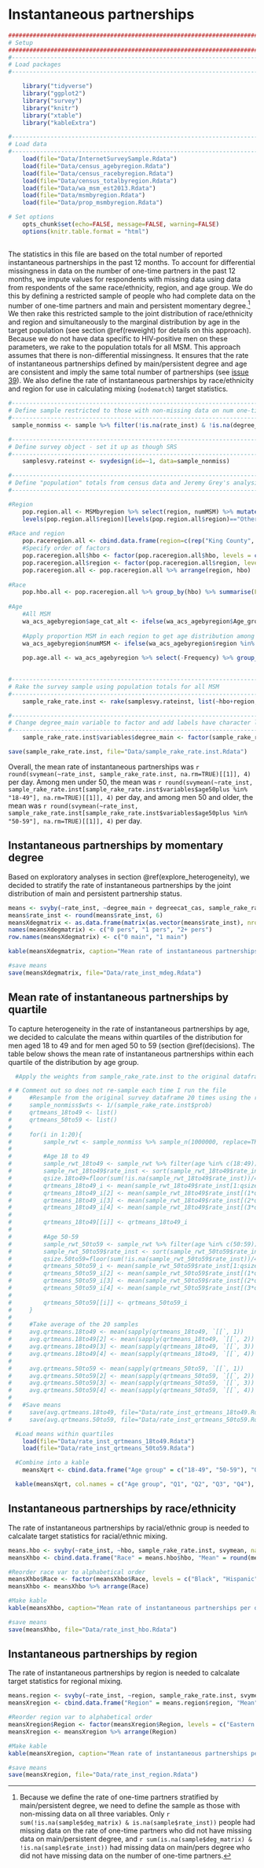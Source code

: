 # Instantaneous partnerships {#rate_inst}
```r
####################################################################################
# Setup
####################################################################################
#-----------------------------------------------------------------------------------
# Load packages
#-----------------------------------------------------------------------------------

    library("tidyverse")
    library("ggplot2")
    library("survey")
    library("knitr")
    library("xtable")
    library("kableExtra")

#-----------------------------------------------------------------------------------
# Load data
#-----------------------------------------------------------------------------------
    load(file="Data/InternetSurveySample.Rdata")
    load(file="Data/census_agebyregion.Rdata")
    load(file="Data/census_racebyregion.Rdata")
    load(file="Data/census_totalbyregion.Rdata")
    load(file="Data/wa_msm_est2013.Rdata")
    load(file="Data/msmbyregion.Rdata")
    load(file="Data/prop_msmbyregion.Rdata")

# Set options
    opts_chunk$set(echo=FALSE, message=FALSE, warning=FALSE)
    options(knitr.table.format = "html") 
 

```
The statistics in this file are based on the total number of reported instantaneous partnerships in the past 12 months. To account for differential missingness in data on the number of one-time partners in the past 12 months, we impute values for respondents with missing data using data from respondents of the same race/ethnicity, region, and age group. We do this by defining a restricted sample of people who had complete data on the number of one-time partners and main and persistent momentary degree.^[Because we define the rate of one-time partners stratified by main/persistent degree, we need to define the sample as those with non-missing data on all three variables. Only `r sum(!is.na(sample$deg_matrix) & is.na(sample$rate_inst))` people had missing data on the rate of one-time partners who did not have missing data on main/persistent degree, and `r sum(is.na(sample$deg_matrix) & !is.na(sample$rate_inst))` had missing data on main/pers degree who did not have missing data on the number of one-time partners.] We then rake this restricted sample to the joint distribution of race/ethnicity and region and simultaneously to the marginal distribution by age in the target population (see section \@ref(reweight) for details on this approach). Because we do not have data specific to HIV-positive men on these parameters, we rake to the population totals for all MSM. This approach assumes that there is non-differential missingness. It ensures that the rate of instantaneous partnerships defined by main/persistent degree and age are consistent and imply the same total number of partnerships (see [issue 39](https://github.com/statnet/WHAMP/issues/39)). We also define the rate of instantaneous partnerships by race/ethnicity and region for use in calculating mixing (`nodematch`) target statistics.

```r
#-----------------------------------------------------------------------------------
# Define sample restricted to those with non-missing data on num one-time and degree
#-----------------------------------------------------------------------------------
 sample_nonmiss <- sample %>% filter(!is.na(rate_inst) & !is.na(degree_main) & !is.na(degreecat_cas))

#-----------------------------------------------------------------------------------
# Define survey object - set it up as though SRS
#-----------------------------------------------------------------------------------
    samplesvy.rateinst <- svydesign(id=~1, data=sample_nonmiss)

#-----------------------------------------------------------------------------------
# Define "population" totals from census data and Jeremy Grey's analysis
#-----------------------------------------------------------------------------------

#Region
    pop.region.all <- MSMbyregion %>% select(region, numMSM) %>% mutate(total = round(numMSM)) %>% select(-numMSM)
    levels(pop.region.all$region)[levels(pop.region.all$region)=="Other Western WA"] <- "Western WA"
    
#Race and region
    pop.raceregion.all <- cbind.data.frame(region=c(rep("King County", 3), rep("Western WA", 3), rep("Eastern WA", 3)), hbo=c(rep(c("Hispanic", "Black", "Other"), 3)), Freq=c(wa_acs_racebyregion$Percent_Hispanic[wa_acs_racebyregion$region %in% "King County"]*pop.region.all$total[pop.region.all$region %in% "King County"], wa_acs_racebyregion$Percent_black[wa_acs_racebyregion$region %in% "King County"]*pop.region.all$total[pop.region.all$region %in% "King County"], wa_acs_racebyregion$Percent_other[wa_acs_racebyregion$region %in% "King County"]*pop.region.all$total[pop.region.all$region %in% "King County"], wa_acs_racebyregion$Percent_Hispanic[wa_acs_racebyregion$region %in% "Other Western"]*pop.region.all$total[pop.region.all$region %in% "Western WA"], wa_acs_racebyregion$Percent_black[wa_acs_racebyregion$region %in% "Other Western"]*pop.region.all$total[pop.region.all$region %in% "Western WA"], wa_acs_racebyregion$Percent_other[wa_acs_racebyregion$region %in% "Other Western"]*pop.region.all$total[pop.region.all$region %in% "Western WA"], wa_acs_racebyregion$Percent_Hispanic[wa_acs_racebyregion$region %in% "Eastern"]*pop.region.all$total[pop.region.all$region %in% "Eastern WA"], wa_acs_racebyregion$Percent_black[wa_acs_racebyregion$region %in% "Eastern"]*pop.region.all$total[pop.region.all$region %in% "Eastern WA"], wa_acs_racebyregion$Percent_other[wa_acs_racebyregion$region %in% "Eastern"]*pop.region.all$total[pop.region.all$region %in% "Eastern WA"]))
    #Specify order of factors
    pop.raceregion.all$hbo <- factor(pop.raceregion.all$hbo, levels = c("Hispanic", "Black", "Other"))
    pop.raceregion.all$region <- factor(pop.raceregion.all$region, levels = c("King County", "Western WA", "Eastern WA"))
    pop.raceregion.all <- pop.raceregion.all %>% arrange(region, hbo)
    
#Race
    pop.hbo.all <- pop.raceregion.all %>% group_by(hbo) %>% summarise(Freq=sum(Freq))
   
#Age
    #All MSM
    wa_acs_agebyregion$age_cat_alt <- ifelse(wa_acs_agebyregion$Age_group %in% c("males.40to44", "males.45to49"), "40-49", ifelse(wa_acs_agebyregion$Age_group %in% c("males.50to54", "males.55to59"), "50-59", ifelse(wa_acs_agebyregion$Age_group %in% "males.18to24", "18-24", ifelse(wa_acs_agebyregion$Age_group %in% "males.25to29", "25-29", ifelse(wa_acs_agebyregion$Age_group %in% "males.30to34", "30-34", ifelse(wa_acs_agebyregion$Age_group %in% "males.35to39", "35-39", NA))))))
    
    #Apply proportion MSM in each region to get age distribution among MSM
    wa_acs_agebyregion$numMSM <- ifelse(wa_acs_agebyregion$region %in% "Eastern", round(wa_acs_agebyregion$Frequency*propMSMbyregion$propmsm[propMSMbyregion$region %in% "Eastern WA"]), ifelse(wa_acs_agebyregion$region %in% "King County", round(wa_acs_agebyregion$Frequency*propMSMbyregion$propmsm[propMSMbyregion$region %in% "King County"]), ifelse(wa_acs_agebyregion$region %in% "Other Western", round(wa_acs_agebyregion$Frequency*propMSMbyregion$propmsm[propMSMbyregion$region %in% "Other Western WA"]), NA)))
    
    pop.age.all <- wa_acs_agebyregion %>% select(-Frequency) %>% group_by(age_cat_alt) %>% summarise(Freq = sum(numMSM))
    

#-----------------------------------------------------------------------------------
# Rake the survey sample using population totals for all MSM
#-----------------------------------------------------------------------------------
    sample_rake_rate.inst <- rake(samplesvy.rateinst, list(~hbo+region, ~age_cat_alt), list(pop.raceregion.all, pop.age.all))

#-----------------------------------------------------------------------------------
# Change degree_main variable to factor and add labels have character labels
#-----------------------------------------------------------------------------------
    sample_rake_rate.inst$variables$degree_main <- factor(sample_rake_rate.inst$variables$degree_main, levels = c(0, 1), labels = c("No main", "Main"))

save(sample_rake_rate.inst, file="Data/sample_rake_rate.inst.Rdata")
```

Overall, the mean rate of instantaneous partnerships was `r round(svymean(~rate_inst, sample_rake_rate.inst, na.rm=TRUE)[[1]], 4)` per day. Among men under 50, the mean was `r round(svymean(~rate_inst, sample_rake_rate.inst[sample_rake_rate.inst$variables$age50plus %in% "18-49"], na.rm=TRUE)[[1]], 4)` per day, and among men 50 and older, the mean was `r round(svymean(~rate_inst, sample_rake_rate.inst[sample_rake_rate.inst$variables$age50plus %in% "50-59"], na.rm=TRUE)[[1]], 4)` per day.

## Instantaneous partnerships by momentary degree
Based on exploratory analyses in section \@ref(explore_heterogeneity), we decided to stratify the rate of instantaneous partnerships by the joint distribution of main and persistent partnership status.
```r
means <- svyby(~rate_inst, ~degree_main + degreecat_cas, sample_rake_rate.inst, svymean, na.rm=TRUE)
means$rate_inst <- round(means$rate_inst, 6)
meansXdegmatrix <- as.data.frame(matrix(as.vector(means$rate_inst), nrow=2, ncol=3, byrow=FALSE))
names(meansXdegmatrix) <- c("0 pers", "1 pers", "2+ pers")
row.names(meansXdegmatrix) <- c("0 main", "1 main")

kable(meansXdegmatrix, caption="Mean rate of instantaneous partnerships per day by momentary degree", digits=c(6, 6, 6)) %>% kable_styling(full_width=F, position="center") %>% column_spec(1, bold=T, color="black", width="2.5cm") %>% column_spec(2:4, width = "3cm")

#save means
save(meansXdegmatrix, file="Data/rate_inst_mdeg.Rdata")
```

## Mean rate of instantaneous partnerships by quartile
To capture heterogeneity in the rate of instantaneous partnerships by age, we decided to calculate the means within quartiles of the distribution for men aged 18 to 49 and for men aged 50 to 59 (section \@ref(decisions). The table below shows the mean rate of instantaneous partnerships within each quartile of the distribution by age group.

```r
  #Apply the weights from sample_rake_rate.inst to the original dataframe to construct a new dataframe with the appropriate composition that can be manipulated and analyzed without using the 'survey' package commands. Need to do this b/c I can't divide the sample into even quartiles and take mean within each group using the survey package commands.) Note that it does not work to replicate each row according to the sample weights (i.e. `sample[rep(row.names(sample), sample$wts), ]`) b/c the weights are not integers, so it rounds down in deciding how many times to replicate.

# # Comment out so does not re-sample each time I run the file
#     #Resample from the original survey dataframe 20 times using the raked weights
#     sample_nonmiss$wts <- 1/(sample_rake_rate.inst$prob)
#     qrtmeans_18to49 <- list()
#     qrtmeans_50to59 <- list()
# 
#     for(i in 1:20){
#         sample_rwt <- sample_nonmiss %>% sample_n(1000000, replace=TRUE, weight=wts)
# 
#         #Age 18 to 49
#         sample_rwt_18to49 <- sample_rwt %>% filter(age %in% c(18:49))
#         sample_rwt_18to49$rate_inst <- sort(sample_rwt_18to49$rate_inst, na.last = TRUE)
#         qsize.18to49=floor(sum(!is.na(sample_rwt_18to49$rate_inst))/4)
#         qrtmeans_18to49_i <- mean(sample_rwt_18to49$rate_inst[1:qsize.18to49])
#         qrtmeans_18to49_i[2] <- mean(sample_rwt_18to49$rate_inst[(1*qsize.18to49+1):(2*qsize.18to49)])
#         qrtmeans_18to49_i[3] <- mean(sample_rwt_18to49$rate_inst[(2*qsize.18to49+1):(3*qsize.18to49)])
#         qrtmeans_18to49_i[4] <- mean(sample_rwt_18to49$rate_inst[(3*qsize.18to49+1):(sum(!is.na(sample_rwt_18to49$rate_inst)))])
# 
#         qrtmeans_18to49[[i]] <- qrtmeans_18to49_i
# 
#         #Age 50-59
#         sample_rwt_50to59 <- sample_rwt %>% filter(age %in% c(50:59))
#         sample_rwt_50to59$rate_inst <- sort(sample_rwt_50to59$rate_inst, na.last = TRUE)
#         qsize.50to59=floor(sum(!is.na(sample_rwt_50to59$rate_inst))/4)
#         qrtmeans_50to59_i <- mean(sample_rwt_50to59$rate_inst[1:qsize.50to59])
#         qrtmeans_50to59_i[2] <- mean(sample_rwt_50to59$rate_inst[(1*qsize.50to59+1):(2*qsize.50to59)])
#         qrtmeans_50to59_i[3] <- mean(sample_rwt_50to59$rate_inst[(2*qsize.50to59+1):(3*qsize.50to59)])
#         qrtmeans_50to59_i[4] <- mean(sample_rwt_50to59$rate_inst[(3*qsize.50to59+1):(sum(!is.na(sample_rwt_50to59$rate_inst)))])
# 
#         qrtmeans_50to59[[i]] <- qrtmeans_50to59_i
#     }
# 
#     #Take average of the 20 samples
#     avg.qrtmeans.18to49 <- mean(sapply(qrtmeans_18to49, `[[`, 1))
#     avg.qrtmeans.18to49[2] <- mean(sapply(qrtmeans_18to49, `[[`, 2))
#     avg.qrtmeans.18to49[3] <- mean(sapply(qrtmeans_18to49, `[[`, 3))
#     avg.qrtmeans.18to49[4] <- mean(sapply(qrtmeans_18to49, `[[`, 4))
# 
#     avg.qrtmeans.50to59 <- mean(sapply(qrtmeans_50to59, `[[`, 1))
#     avg.qrtmeans.50to59[2] <- mean(sapply(qrtmeans_50to59, `[[`, 2))
#     avg.qrtmeans.50to59[3] <- mean(sapply(qrtmeans_50to59, `[[`, 3))
#     avg.qrtmeans.50to59[4] <- mean(sapply(qrtmeans_50to59, `[[`, 4))
# 
#   #Save means
#     save(avg.qrtmeans.18to49, file="Data/rate_inst_qrtmeans_18to49.Rdata")
#     save(avg.qrtmeans.50to59, file="Data/rate_inst_qrtmeans_50to59.Rdata")

  #Load means within quartiles
    load(file="Data/rate_inst_qrtmeans_18to49.Rdata")
    load(file="Data/rate_inst_qrtmeans_50to59.Rdata")

  #Combine into a kable
    meansXqrt <- cbind.data.frame("Age group" = c("18-49", "50-59"), "Q1"=c(avg.qrtmeans.18to49[1], avg.qrtmeans.50to59[1]), "Q2"=c(avg.qrtmeans.18to49[2], avg.qrtmeans.50to59[2]), "Q3"=c(avg.qrtmeans.18to49[3], avg.qrtmeans.50to59[3]), "Q4"=c(avg.qrtmeans.18to49[4], avg.qrtmeans.50to59[4]))

  kable(meansXqrt, col.names = c("Age group", "Q1", "Q2", "Q3", "Q4"), caption="Mean rate of instantaneous partnerships per day by quartile within age groups", digits=c(0, 6, 6, 6, 6)) %>% kable_styling(full_width=F, position="center") %>% column_spec(2:5, width = "2cm") %>% add_header_above(c(" ", "Mean rates"=4))
```

## Instantaneous partnerships by race/ethnicity
The rate of instantaneous partnerships by racial/ethnic group is needed to calcalate target statistics for racial/ethnic mixing.
```r
means.hbo <- svyby(~rate_inst, ~hbo, sample_rake_rate.inst, svymean, na.rm=TRUE)
meansXhbo <- cbind.data.frame("Race" = means.hbo$hbo, "Mean" = round(means.hbo$rate_inst, 6))

#Reorder race var to alphabetical order
meansXhbo$Race <- factor(meansXhbo$Race, levels = c("Black", "Hispanic", "Other"))
meansXhbo <- meansXhbo %>% arrange(Race)

#Make kable
kable(meansXhbo, caption="Mean rate of instantaneous partnerships per day by racial/ethnic group", digits=c(6)) %>% kable_styling(full_width=F, position="center") %>% column_spec(1:2, width = "4cm")

#save means
save(meansXhbo, file="Data/rate_inst_hbo.Rdata")
```

## Instantaneous partnerships by region
The rate of instantaneous partnerships by region is needed to calcalate target statistics for regional mixing.
```r
means.region <- svyby(~rate_inst, ~region, sample_rake_rate.inst, svymean, na.rm=TRUE)
meansXregion <- cbind.data.frame("Region" = means.region$region, "Mean" = round(means.region$rate_inst, 6))

#Reorder region var to alphabetical order
meansXregion$Region <- factor(meansXregion$Region, levels = c("Eastern WA", "King County", "Western WA"))
meansXregion <- meansXregion %>% arrange(Region)

#Make kable
kable(meansXregion, caption="Mean rate of instantaneous partnerships per day by region", digits=c(6)) %>% kable_styling(full_width=F, position="center") %>% column_spec(1:2, width = "4cm")

#save means
save(meansXregion, file="Data/rate_inst_region.Rdata")
```
